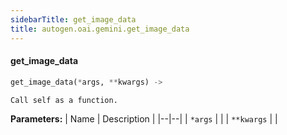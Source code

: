 ```yaml
---
sidebarTitle: get_image_data
title: autogen.oai.gemini.get_image_data
---
```


<code class="doc-symbol doc-symbol-heading doc-symbol-function"></code>
#### get_image_data

```python
get_image_data(*args, **kwargs) -> 
```

    Call self as a function.

<b>Parameters:</b>
| Name | Description |
|--|--|
| `*args` |  |
| `**kwargs` |  |

<br />